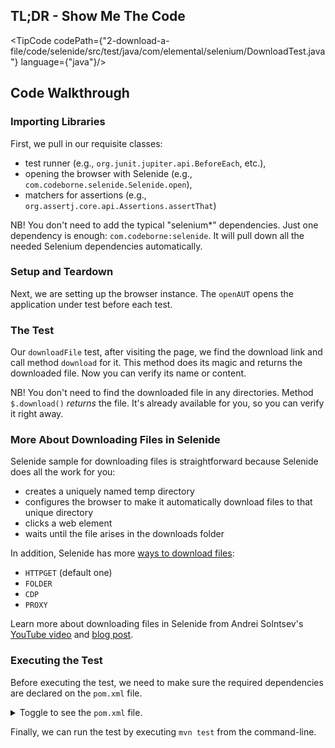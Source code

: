 
## TL;DR - Show Me The Code

<TipCode codePath={"2-download-a-file/code/selenide/src/test/java/com/elemental/selenium/DownloadTest.java"}
         language={"java"}/>

## Code Walkthrough

### Importing Libraries

First, we pull in our requisite classes:
  * test runner (e.g., `org.junit.jupiter.api.BeforeEach`, etc.),
  * opening the browser with Selenide (e.g., `com.codeborne.selenide.Selenide.open`),
  * matchers for assertions (e.g., `org.assertj.core.api.Assertions.assertThat`)

NB! You don't need to add the typical "selenium*" dependencies.
Just one dependency is enough: `com.codeborne:selenide`.
It will pull down all the needed Selenium dependencies automatically.

### Setup and Teardown

Next, we are setting up the browser instance. The `openAUT` opens the application under test before
each test.

### The Test

Our `downloadFile` test, after visiting the page, we find the download link and call method `download` for it.
This method does its magic and returns the downloaded file. Now you can verify its name or content.

NB! You don't need to find the downloaded file in any directories. Method `$.download()` _returns_ the file. It's
already available for you, so you can verify it right away.

### More About Downloading Files in Selenide

Selenide sample for downloading files is straightforward because Selenide does all the work for you:
* creates a uniquely named temp directory
* configures the browser to make it automatically download files to that unique directory
* clicks a web element
* waits until the file arises in the downloads folder

In addition, Selenide has more [ways to download files](https://selenide.org/javadoc/current/com/codeborne/selenide/FileDownloadMode.html):
  * `HTTPGET` (default one)
  * `FOLDER`
  * `CDP`
  * `PROXY`

Learn more about downloading files in Selenide from Andrei Solntsev's
[YouTube video](https://www.youtube.com/watch?v=GwHG550moGc)
and [blog post](https://selenide.org/2019/12/10/advent-calendar-download-files/).

### Executing the Test

Before executing the test, we need to make sure the required dependencies are declared on the `pom.xml` file.

<details>
    <summary>Toggle to see the <code>pom.xml</code> file.</summary>
    <div>
        <TipCode codePath={"2-download-a-file/code/selenide/pom.xml"} language={"xml"}/>
    </div>
</details>

Finally, we can run the test by executing `mvn test` from the command-line.
